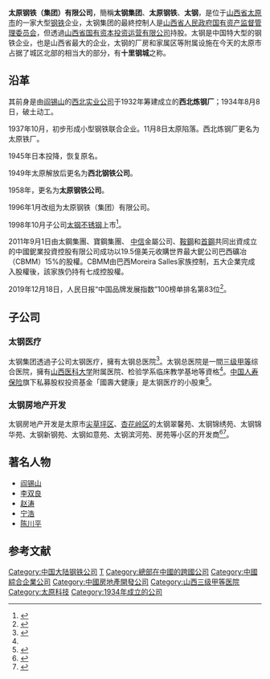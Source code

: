 {{refimprove|time=2018-08-17T11:42:38+00:00}}
{{Infobox company
| company_name = 太原钢铁（集团）有限公司
| other_name = 太钢集团
| company_logo = TAIYUAN_GANGTIE_LOGO.png
| image = 
| image_size = 
| image_caption = 
| company_type = 
| company_slogan = 
| type = [[国有企业|国有企业]]（省級）
| former_name = 西北钢铁公司
| foundation = 1934年
| location = {{PRC}}<br>[[山西省|山西省]][[太原市|太原市]]尖草坪2号
| chairman = 
| num_employees = 
| profit = {{increase}} 人民币{{0|00}}39億元（2020年）
| assets = {{nowrap|{{increase}} 人民币1327.19億元（2017年）}}
| equity = {{increase}} 人民币{{0}}351.82億元（2017年）
| industry = 綜合
| products = {{ubl|钢铁|焦化|房地产}}
| services = 醫療
| subsid = {{aligned table|[[太钢不锈钢|太钢不锈钢]]|（62.70%）|[[临汾钢铁|临汾钢铁]]|（59.82%）|太钢医疗|（70.00%）|太钢房地产开发|（100%）}}
| parent = 山西国资运营公司
| owner = 山西国资运营公司（100%）
| homepage = {{url|http://www.tisco.com.cn}}
| footnotes = 來源：合併財務報表<ref>{{cite book|url=http://www.chinamoney.com.cn/dqs/cm-s-notice-query/fileDownLoad.do?contentId=1083859&priority=0&mode=open|title=2017年年度报告|date=2018年4月26日|accessdate=2018年8月17日|publisher=太原钢铁集团|language=zh-cn|via=中国货币网|archive-date=2018年8月17日|archive-url=https://web.archive.org/web/20180817193332/http://www.chinamoney.com.cn/dqs/cm-s-notice-query/fileDownLoad.do?contentId=1083859&priority=0&mode=open|dead-url=no}}</ref>
}}

'''太原钢铁（集团）有限公司'''，簡稱'''太钢集团'''、'''太原钢铁'''、'''太钢'''，是位于[[山西省|山西省]][[太原市|太原市]]的一家大型[[钢铁|钢铁]]企业，太钢集团的最終控制人是[[山西省人民政府国有资产监督管理委员会|山西省人民政府国有资产监督管理委员会]]，但透過[[山西省国有资本投资运营有限公司|山西省国有资本投资运营有限公司]]持股。太钢是中国特大型的钢铁企业，也是山西省最大的企业，太钢的厂房和家属区等附属设施在今天的太原市占据了城区北部的相当大的部分，有'''十里钢城'''之称。

== 沿革 ==
其前身是由[[阎锡山|阎锡山]]的[[西北实业公司|西北实业公司]]于1932年筹建成立的'''西北炼钢厂'''；1934年8月8日，破土动工。

1937年10月，初步形成小型钢铁联合企业。11月8日太原陷落。西北炼钢厂更名为太原铁厂。

1945年日本投降，恢复原名。

1949年太原解放后更名为'''西北钢铁公司'''。

1958年，更名为'''太原钢铁公司'''。

1996年1月改组为太原钢铁（集团）有限公司。

1998年10月子公司[[太钢不锈钢|太钢不锈钢]]上市<ref>{{cite web|title=历史沿革|url=http://www.tisco.com.cn/lishiyange/201608181554093178.html|accessdate=2021-09-27|publisher=太原钢铁(集团)有限公司|archive-date=2019-09-07|archive-url=https://web.archive.org/web/20190907031026/http://www.tisco.com.cn/lishiyange/201608181554093178.html}}</ref>。

2011年9月1日由太鋼集團、寶鋼集團、 [[中信股份|中信]]金屬公司、[[鞍山鋼鐵集團|鞍鋼]]和[[首钢集团|首鋼]]共同出資成立的中國鈮業投資控股有限公司成功以19.5億美元收購世界最大鈮公司巴西礦冶（CBMM）15%的股權。CBMM由巴西Moreira Salles家族控制，五大企業完成入股權後，該家族仍持有七成控股權{{Fact|time=2018-08-14T19:40:35+00:00}}。

2019年12月18日，人民日报“中国品牌发展指数”100榜单排名第83位<ref>{{cite web|title=人民日报发布重磅榜单，这100家企业上榜！|url=https://finance.sina.com.cn/hy/hyjz/2019-12-18/doc-iihnzhfz6676948.shtml|access-date=2021-09-27|date=2019-12-18|publisher=新浪财经|archive-date=2020-07-03|archive-url=https://web.archive.org/web/20200703134002/https://finance.sina.com.cn/hy/hyjz/2019-12-18/doc-iihnzhfz6676948.shtml}}</ref>。

==子公司==
===太钢医疗===
太钢集团透過子公司太钢医疗，擁有太钢总医院<ref name="太钢总医院">{{cite web|title=医疗卫生|url=http://www.tisco.com.cn/yiliaoweisheng/20120927134204811474.html|accessdate=2018年8月16日|publisher=太钢集团|archive-url=https://web.archive.org/web/20180816194756/http://www.tisco.com.cn/yiliaoweisheng/20120927134204811474.html|archive-date=2018年8月16日|dead-url=yes}}</ref>。太钢总医院是一間[[三级甲等医院|三级甲等]]综合医院，擁有[[山西医科大学|山西医科大学]]附属医院、检验学系临床教学基地等資格<ref name="太钢总医院" />。[[中国人寿保险|中国人寿保险]]旗下私募股权投资基金「國壽大健康」是太钢医疗的小股東<ref>{{cite news|url=http://finance.sina.com.cn/roll/2018-01-15/doc-ifyqqciz7092997.shtml|title=中国人寿探索“保险+健康”模式|date=2018年1月15日|accessdate=2018年8月17日|newspaper=经济参考报|via=新浪财经|archive-date=2018年8月17日|archive-url=https://web.archive.org/web/20180817161430/http://finance.sina.com.cn/roll/2018-01-15/doc-ifyqqciz7092997.shtml|dead-url=no}}</ref>。

===太钢房地产开发===
太钢房地产开发是太原市[[尖草坪区|尖草坪区]]、[[杏花岭区|杏花岭区]]的太钢翠馨苑、太钢锦绣苑、太钢锦华苑、太钢新钢苑、太钢如意苑、太钢滨河苑、房苑等小区的开发商<ref>{{cite web|title=房地产开发|url=http://www.tisco.com.cn/fangdichankaifa/20120927133251733469.html|accessdate=2018年8月17日|publisher=太钢集团|archiveurl=https://web.archive.org/web/20180817161400/http://www.tisco.com.cn/fangdichankaifa/20120927133251733469.html|archivedate=2018-08-17|dead-url=yes}}</ref><ref>{{cite news|url=https://news.qq.com/a/20120703/000396.htm|title=太钢2418户职工将迁新居|date=2012-07-03|accessdate=2018-08-17|archivedate=2018-08-17|archiveurl=https://web.archive.org/web/20180817193254/https://news.qq.com/a/20120703/000396.htm|dead-url=no|publisher=腾讯}}</ref>。

== 著名人物 ==
*[[阎锡山|阎锡山]]
*[[李双良|李双良]]
*[[赵涛|赵涛]]
*[[宁浩|宁浩]]
*[[陈川平|陈川平]]

==参考文献==
{{reflist}}

[[Category:中国大陆钢铁公司|Category:中国大陆钢铁公司]]
[[Category:总部在太原的中华人民共和国国有公司|T]]
[[Category:總部在中國的跨國公司|Category:總部在中國的跨國公司]]
[[Category:中國綜合企業公司|Category:中國綜合企業公司]]
[[Category:中國房地產開發公司|Category:中國房地產開發公司]]
[[Category:山西三级甲等医院|Category:山西三级甲等医院]]
[[Category:太原科技|Category:太原科技]]
[[Category:1934年成立的公司|Category:1934年成立的公司]]